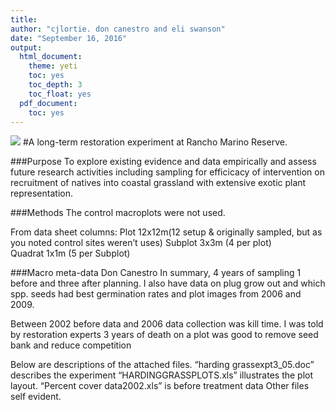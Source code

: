 ```yaml
---
title:
author: "cjlortie. don canestro and eli swanson"
date: "September 16, 2016"
output:
  html_document:
    theme: yeti
    toc: yes
    toc_depth: 3
    toc_float: yes
  pdf_document:
    toc: yes
---
```


![](./setup.jpg)
#A long-term restoration experiment at Rancho Marino Reserve.

###Purpose
To explore existing evidence and data empirically and assess future research activities including sampling for efficicacy of intervention on recruitment of natives into coastal grassland with extensive exotic plant representation.

###Methods
The control macroplots were not used.

From data sheet columns:
Plot   12x12m(12 setup & originally sampled, but as you noted control sites weren't uses) 
Subplot 3x3m (4 per plot)  
Quadrat 1x1m (5 per Subplot) 

###Macro meta-data
Don Canestro
In summary, 4 years of sampling 1 before and three after planning.
I also have data on plug grow out and which spp. seeds had best germination rates and plot images from 2006 and 2009.

Between 2002 before data and 2006 data collection was kill time.  I was told by restoration experts 3 years of death on a plot was good to remove seed bank and reduce competition

Below are descriptions of the attached files.
"harding grassexpt3_05.doc"   describes the experiment
"HARDINGGRASSPLOTS.xls" illustrates the plot layout.
"Percent cover data2002.xls"  is before treatment data
Other files self evident.
